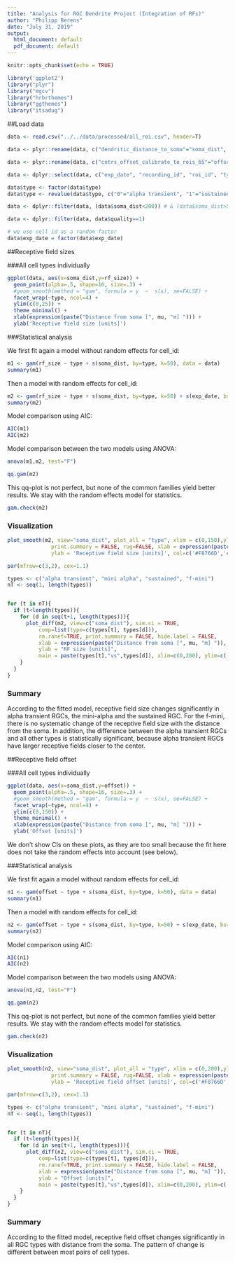 ---
title: "Analysis for RGC Dendrite Project (Integration of RFs)"
author: "Philipp Berens"
date: "July 31, 2019"
output:
  html_document: default
  pdf_document: default
---

```{r setup, include=FALSE}
knitr::opts_chunk$set(echo = TRUE)

library('ggplot2')
library("plyr")
library("mgcv")
library("hrbrthemes")
library("ggthemes")
library("itsadug")

```

##Load data

```{r}
data <- read.csv("../../data/processed/all_roi.csv", header=T)

data <- plyr::rename(data, c("dendritic_distance_to_soma"="soma_dist", "sRF_asd_upsampled_cntr_size_65"="rf_size"))

data <- plyr::rename(data, c("cntrs_offset_calibrate_to_rois_65"="offset", "cntr_quality"="quality"))

data <- dplyr::select(data, c("exp_date", "recording_id", "roi_id", "type", "soma_dist", "rf_size", "quality", "offset"))

data$type <- factor(data$type)
data$type <- revalue(data$type, c("0"="alpha transient", "1"="sustained", "2" = "mini alpha", "3"="f-mini"))

data <- dplyr::filter(data, (data$soma_dist<200)) # & (data$soma_dist>5))

data <- dplyr::filter(data, data$quality==1)

# we use cell id as a random factor
data$exp_date = factor(data$exp_date)


```


##Receptive field sizes

###All cell types individually
```{r size_dist, fig.width=8, fig.height=4, echo=FALSE, fig.path='figures/', dev=c('png', 'pdf')}
ggplot(data, aes(x=soma_dist,y=rf_size)) +
  geom_point(alpha=.5, shape=16, size=.3) + 
  #geom_smooth(method = "gam", formula = y  ~  s(x), se=FALSE) + 
  facet_wrap(~type, ncol=4) + 
  ylim(c(0,25)) + 
  theme_minimal() +
  xlab(expression(paste("Distance from soma [", mu, "m] "))) + 
  ylab('Receptive field size [units]')

```

###Statistical analysis 

We first fit again a model without random effects for cell_id:
```{r}

m1 <- gam(rf_size ~ type + s(soma_dist, by=type, k=50), data = data)
summary(m1)

```

Then a model with random effects for cell_id:

```{r}
m2 <- gam(rf_size ~ type + s(soma_dist, by=type, k=50) + s(exp_date, bs="re"), data = data)
summary(m2)

```

Model comparison using AIC:

```{r}
AIC(m1)
AIC(m2)
```

Model comparison between the two models using ANOVA:

```{r}
anova(m1,m2, test="F")
```


```{r fig.width=4, fig.height=4}
qq.gam(m2)
```

This qq-plot is not perfect, but none of the common families yield better results. We stay with the random effects model for statistics. 

```{r}
gam.check(m2)
```



### Visualization 

```{r size_dist_gam, fig.width=4, fig.height=6, echo=FALSE, fig.path='figures/', dev=c('png', 'pdf') }

plot_smooth(m2, view="soma_dist", plot_all = "type", xlim = c(0,150),ylim=c(0,30),rm.ranef=TRUE,
              print.summary = FALSE, rug=FALSE, xlab = expression(paste("Distance from soma [", mu, "m] ")), 
              ylab = 'Receptive field size [units]', col=c('#F8766D','#7CAE00','#00BFC4','#C77CFF'))

```

```{r size_distance_diffs, fig.width=8, fig.height=11.5, echo=FALSE, fig.path='figures/', dev=c('png', 'pdf')}

par(mfrow=c(3,2), cex=1.1)

types <- c("alpha transient", "mini alpha", "sustained", "f-mini")
nT <- seq(1, length(types))


for (t in nT){
  if (t<length(types)){
    for (d in seq(t+1, length(types))){
      plot_diff(m2, view=c("soma_dist"), sim.ci = TRUE,
          comp=list(type=c(types[t], types[d])), 
          rm.ranef=TRUE, print.summary = FALSE, hide.label = FALSE,
          xlab = expression(paste("Distance from soma [", mu, "m] ")),
          ylab = "RF size [units]",
          main = paste(types[t],"vs",types[d]), xlim=c(0,200), ylim=c(-10,20))
    }
  }
}
```


### Summary

According to the fitted model, receptive field size changes significantly in alpha transient RGCs, the mini-alpha and the sustained RGC. For the f-mini, there is no systematic change of the receptive field size with the distance from the soma. In addition, the difference between the alpha transient RGCs and all other types is statistically significant, because alpha transient RGCs have larger receptive fields closer to the center.

##Receptive field offset

###All cell types individually
```{r offset_dist, fig.width=8, fig.height=4,, echo=FALSE, fig.path='figures/', dev=c('png', 'pdf')}
ggplot(data, aes(x=soma_dist,y=offset)) +
  geom_point(alpha=.5, shape=16, size=.3) + 
  #geom_smooth(method = "gam", formula = y  ~  s(x), se=FALSE) + 
  facet_wrap(~type, ncol=4) + 
  ylim(c(0,150)) + 
  theme_minimal() +
  xlab(expression(paste("Distance from soma [", mu, "m] "))) + 
  ylab('Offset [units]')

```

We don't show CIs on these plots, as they are too small because the fit here does not take the random effects into account (see below).

###Statistical analysis 

We first fit again a model without random effects for cell_id:
```{r}

n1 <- gam(offset ~ type + s(soma_dist, by=type, k=50), data = data)
summary(n1)

```

Then a model with random effects for cell_id:

```{r}
n2 <- gam(offset ~ type + s(soma_dist, by=type, k=50) + s(exp_date, bs="re"), data = data)
summary(n2)

```

Model comparison using AIC:

```{r}
AIC(n1)
AIC(n2)
```

Model comparison between the two models using ANOVA:

```{r}
anova(n1,n2, test="F")
```


```{r fig.width=4, fig.height=4}
qq.gam(n2)
```

This qq-plot is not perfect, but none of the common families yield better results. We stay with the random effects model for statistics. 

```{r}
gam.check(n2)
```


### Visualization 

```{r offset_dist_gam, fig.width=4, fig.height=6, echo=FALSE, fig.path='figures/', dev=c('png', 'pdf') }

plot_smooth(n2, view="soma_dist", plot_all = "type", xlim = c(0,200),ylim=c(0,150),rm.ranef=TRUE,
              print.summary = FALSE, rug=FALSE, xlab = expression(paste("Distance from soma [", mu, "m] ")), 
              ylab = 'Receptive field offset [units]', col=c('#F8766D','#7CAE00','#00BFC4','#C77CFF'))

```

```{r offset_dist_diffs, fig.width=8, fig.height=11.5, echo=FALSE, fig.path='figures/', dev=c('png', 'pdf')}

par(mfrow=c(3,2), cex=1.1)

types <- c("alpha transient", "mini alpha", "sustained", "f-mini")
nT <- seq(1, length(types))


for (t in nT){
  if (t<length(types)){
    for (d in seq(t+1, length(types))){
      plot_diff(n2, view=c("soma_dist"), sim.ci = TRUE,
          comp=list(type=c(types[t], types[d])), 
          rm.ranef=TRUE, print.summary = FALSE, hide.label = FALSE,
          xlab = expression(paste("Distance from soma [", mu, "m] ")),
          ylab = "Offset [units]",
          main = paste(types[t],"vs",types[d]), xlim=c(0,200), ylim=c(-100,100))
    }
  }
}
```


### Summary

According to the fitted model, receptive field offset changes significantly in all RGC types with distance from the soma. The pattern of change is different between most pairs of cell types.













